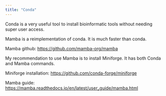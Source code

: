 ```yaml
---
title: "Conda"
---
```


Conda is a very useful tool to install bioinformatic tools without needing super user access.

Mamba is a reimplementation of conda. It is much faster than conda.

Mamba github: [https://github.com/mamba-org/mamba](https://github.com/mamba-org/mamba)

My recommendation to use Mamba is to install Miniforge. It has both Conda and Mamba commands.

Miniforge installation: [https://github.com/conda-forge/miniforge](https://github.com/conda-forge/miniforge)

Mamba guide: [https://mamba.readthedocs.io/en/latest/user_guide/mamba.html](https://mamba.readthedocs.io/en/latest/user_guide/mamba.html)

